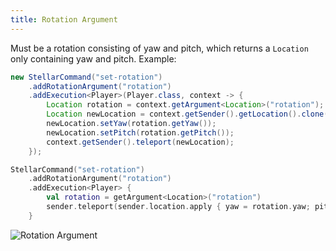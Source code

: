 ```yaml
---
title: Rotation Argument
---
```


Must be a rotation consisting of yaw and pitch, which returns a `Location` only containing yaw and pitch. Example:

```java tab="Java"
new StellarCommand("set-rotation")
    .addRotationArgument("rotation")
    .addExecution<Player>(Player.class, context -> {
        Location rotation = context.getArgument<Location>("rotation");
        Location newLocation = context.getSender().getLocation().clone();
        newLocation.setYaw(rotation.getYaw());
        newLocation.setPitch(rotation.getPitch());
        context.getSender().teleport(newLocation);
    });
```
```kotlin tab="Kotlin"
StellarCommand("set-rotation")
    .addRotationArgument("rotation")
    .addExecution<Player> {
        val rotation = getArgument<Location>("rotation")
        sender.teleport(sender.location.apply { yaw = rotation.yaw; pitch = rotation.pitch })
    }
```

![Rotation Argument](https://cdn.undefinedcreations.com/stellar/gifs/math/rotation.gif)